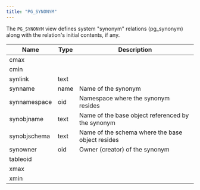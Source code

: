 ```yaml
---
title: "PG_SYNONYM"
---
```


The `PG_SYNONYM` view defines system "synonym" relations (pg_synonym) along with the relation's initial contents, if any.

| Name         | Type | Description                                       |
| ------------ | ---- | ------------------------------------------------- |
| cmax         |      |                                                   |
| cmin         |      |                                                   |
| synlink      | text |                                                   |                 
| synname      | name | Name of the synonym                               |
| synnamespace | oid  | Namespace where the synonym resides               |
| synobjname   | text | Name of the base object referenced by the synonym |
| synobjschema | text | Name of the schema where the base object resides  |
| synowner     | oid  | Owner (creator) of the synonym                    |
| tableoid     |      |                                                   |              
| xmax         |      |                                                   |   
| xmin         |      |                                                   |   